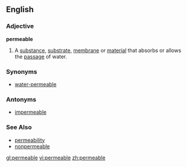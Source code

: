 ==English==

===Adjective===
'''permeable'''
# A [[substance]], [[substrate]], [[membrane]] or [[material]] that absorbs or allows the [[passage]] of water.

===Synonyms===
*[[water-permeable]]

===Antonyms===
*[[impermeable]]

===See Also===
*[[permeability]]
*[[nonpermeable]]

[[gl:permeable]]
[[vi:permeable]]
[[zh:permeable]]